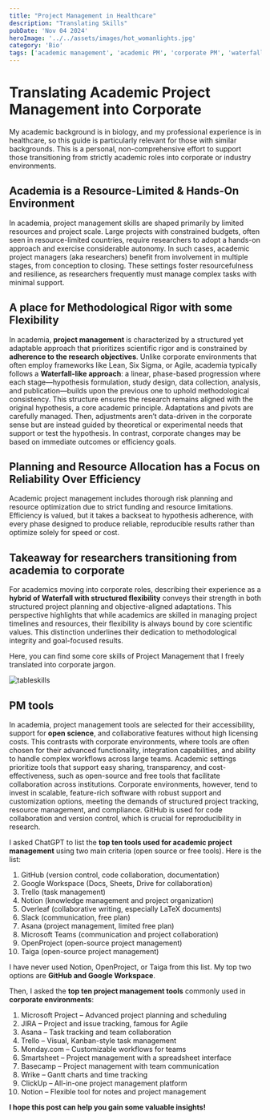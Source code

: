 ```yaml
---
title: "Project Management in Healthcare"
description: "Translating Skills"
pubDate: 'Nov 04 2024'
heroImage: '../../assets/images/hot_womanlights.jpg'
category: 'Bio'
tags: ['academic management', 'academic PM', 'corporate PM', 'waterfall', 'PM skills', 'PM tools']
---
```


# Translating Academic Project Management into Corporate 

My academic background is in biology, and my professional experience is in healthcare, so this guide is particularly relevant for those with similar backgrounds. This is a personal, non-comprehensive effort to support those transitioning from strictly academic roles into corporate or industry environments.

## Academia is a Resource-Limited & Hands-On Environment 

In academia, project management skills are shaped primarily by limited resources and project scale. Large projects with constrained budgets, often seen in resource-limited countries, require researchers to adopt a hands-on approach and exercise considerable autonomy. In such cases, academic project managers (aka researchers) benefit from involvement in multiple stages, from conception to closing. These settings foster resourcefulness and resilience, as researchers frequently must manage complex tasks with minimal support.

## A place for Methodological Rigor with some Flexibility

In academia, **project management** is characterized by a structured yet adaptable approach that prioritizes scientific rigor and is constrained by **adherence to the research objectives**. Unlike corporate environments that often employ frameworks like Lean, Six Sigma, or Agile, academia typically follows a **Waterfall-like approach**: a linear, phase-based progression where each stage—hypothesis formulation, study design, data collection, analysis, and publication—builds upon the previous one to uphold methodological consistency. This structure ensures the research remains aligned with the original hypothesis, a core academic principle. Adaptations and pivots are carefully managed. Then, adjustments aren’t data-driven in the corporate sense but are instead guided by theoretical or experimental needs that support or test the hypothesis. In contrast, corporate changes may be based on immediate outcomes or efficiency goals.

## Planning and Resource Allocation has a Focus on Reliability Over Efficiency

Academic project management includes thorough risk planning and resource optimization due to strict funding and resource limitations. Efficiency is valued, but it takes a backseat to hypothesis adherence, with every phase designed to produce reliable, reproducible results rather than optimize solely for speed or cost.

## Takeaway for researchers transitioning from academia to corporate

For academics moving into corporate roles, describing their experience as a **hybrid of Waterfall with structured flexibility** conveys their strength in both structured project planning and objective-aligned adaptations. This perspective highlights that while academics are skilled in managing project timelines and resources, their flexibility is always bound by core scientific values. This distinction underlines their dedication to methodological integrity and goal-focused results.

Here, you can find some core skills of Project Management that I freely translated into corporate jargon.

![tableskills](../../assets/images//table_academic_skills.jpg)

## PM tools

In academia, project management tools are selected for their accessibility, support for **open science**, and collaborative features without high licensing costs. This contrasts with corporate environments, where tools are often chosen for their advanced functionality, integration capabilities, and ability to handle complex workflows across large teams. Academic settings prioritize tools that support easy sharing, transparency, and cost-effectiveness, such as open-source and free tools that facilitate collaboration across institutions. Corporate environments, however, tend to invest in scalable, feature-rich software with robust support and customization options, meeting the demands of structured project tracking, resource management, and compliance. GitHub is used for code collaboration and version control, which is crucial for reproducibility in research.

I asked ChatGPT to list the **top ten tools used for academic project management** using two main criteria (open source or free tools). Here is the list:

1.	GitHub (version control, code collaboration, documentation)
2.	Google Workspace (Docs, Sheets, Drive for collaboration)
3.	Trello (task management)
4.	Notion (knowledge management and project organization)
5.	Overleaf (collaborative writing, especially LaTeX documents)
6.	Slack (communication, free plan)
7.	Asana (project management, limited free plan)
8.	Microsoft Teams (communication and project collaboration)
9.	OpenProject (open-source project management)
10.	Taiga (open-source project management)

I have never used Notion, OpenProject, or Taiga from this list. My top two options are **GitHub and Google Workspace**.

Then, I asked the **top ten project management tools** commonly used in **corporate environments**: 

1.	Microsoft Project – Advanced project planning and scheduling
2.	JIRA – Project and issue tracking, famous for Agile
3.	Asana – Task tracking and team collaboration
4.	Trello – Visual, Kanban-style task management
5.	Monday.com – Customizable workflows for teams
6.	Smartsheet – Project management with a spreadsheet interface
7.	Basecamp – Project management with team communication
8.	Wrike – Gantt charts and time tracking
9.	ClickUp – All-in-one project management platform
10.	Notion – Flexible tool for notes and project management




**I hope this post can help you gain some valuable insights!**
